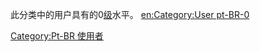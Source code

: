 此分类中的用户具有的0[[Wikipedia:巴別#開始使用巴別語言模板|级]]水平。
[[Category:Pt-BR_使用者|Category:Pt-BR 使用者]]
[[en:Category:User_pt-BR-0|en:Category:User pt-BR-0]]